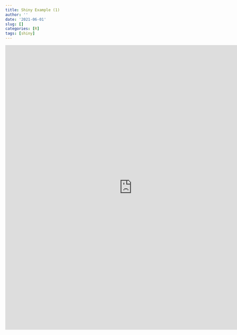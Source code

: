 ```yaml
---
title: Shiny Example (1)
author: ''
date: '2021-06-01'
slug: []
categories: [R]
tags: [shiny]
---
```


<iframe src="https://sihm-dcs550.shinyapps.io/first_example/" width="800" height="900" style="border: none;"></iframe>
